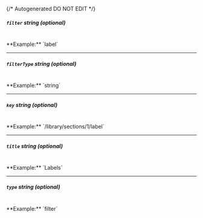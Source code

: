 {/* Autogenerated DO NOT EDIT  */}
##### `filter` _string (optional)_
<br/>
**Example:** `label`

---
##### `filterType` _string (optional)_
<br/>
**Example:** `string`

---
##### `key` _string (optional)_
<br/>
**Example:** `/library/sections/1/label`

---
##### `title` _string (optional)_
<br/>
**Example:** `Labels`

---
##### `type` _string (optional)_
<br/>
**Example:** `filter`


